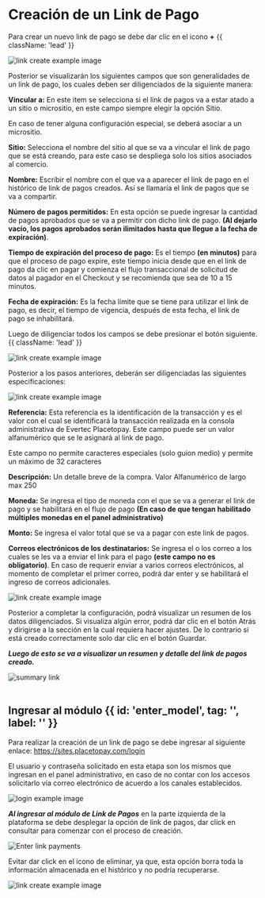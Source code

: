 

<HeroPattern />



# Creación de un Link de Pago

Para crear un nuevo link de pago se debe dar clic en el icono **+**  {{ className: 'lead' }}

<div className="w-full sm:w-4/3 lg:w-2/3 sm:ml-10 sm:mr-6">
  <img 
    src="/Create_link.webp" 
    alt="link create example image" 
    className="w-full h-auto shadow rounded-md my-0 transition-transform duration-300 ease-in-out cursor-pointer hover:scale-110 focus:scale-110" 
    tabIndex={0} 
  />
</div>


Posterior se visualizarán los siguientes campos que son generalidades de un link de pago, los cuales deben ser diligenciados de la siguiente manera:

**Vincular a:** En este item se selecciona si el link de pagos va a estar atado a un sitio o micrositio, en este campo siempre elegir la opción Sitio.

<Note> En caso de tener alguna configuración especial, se deberá asociar a un micrositio. </Note>

**Sitio:** Selecciona el nombre del sitio al que se va a vincular el link de pago que se está creando, para este caso se despliega solo los sitios asociados al comercio.

**Nombre:** Escribir el nombre con el que va a aparecer el link de pago en el histórico de link de pagos creados. Así se llamaría el link de pagos que se va a compartir.

**Número de pagos permitidos:** En esta opción se puede ingresar la cantidad de pagos aprobados que se va a permitir con dicho link de pago. **(Al dejarlo vacío, los pagos aprobados serán ilimitados hasta que llegue a la fecha de expiración)**.

**Tiempo de expiración del proceso de pago:** Es el tiempo **(en minutos)** para que el proceso de pago expire, este tiempo inicia desde que en el link de pago da clic en pagar y comienza el flujo transaccional de solicitud de datos al pagador en el Checkout y se recomienda que sea de 10 a 15 minutos.  

**Fecha de expiración:** Es la fecha límite que se tiene para utilizar el link de pago, es decir, el tiempo de vigencia, después de esta fecha, el link de pago se inhabilitará.

Luego de diligenciar todos los campos se debe presionar el botón siguiente. {{ className: 'lead' }}

 <div className="w-full sm:w-4/4 lg:w-2/3 sm:ml-10 sm:mr-6">
  <img
    src="/Create_link2.webp"
    alt="link create example image"
    className="w-full h-auto shadow rounded-md my-0 transition-transform duration-300 ease-in-out cursor-pointer hover:scale-110 focus:scale-110" 
    tabIndex={0} 
  />
</div>

Posterior a los pasos anteriores, deberán ser diligenciadas las siguientes especificaciones:

 <div className="w-full sm:w-4/4 lg:w-2/3 sm:ml-10 sm:mr-6">
  <img
    src="/Create_link3.webp"
    alt="link create example image"
     className="w-full h-auto shadow rounded-md my-0 transition-transform duration-300 ease-in-out cursor-pointer hover:scale-110 focus:scale-110" 
    tabIndex={0} 
  />
</div>

**Referencia:** Esta referencia es la identificación de la transacción y es el valor con el cual se identificará la transacción realizada en la consola administrativa de Evertec Placetopay. Este campo puede ser un valor alfanumérico que se le asignará al link de pago.

<Note> Este campo no permite caracteres especiales (solo guion medio) y permite un máximo de 32 caracteres </Note>

**Descripción:** Un detalle breve de la compra. Valor Alfanumérico de largo max 250

**Moneda:** Se ingresa el tipo de moneda con el que se va a generar el link de pago y se habilitará en el flujo de pago **(En caso de que tengan habilitado múltiples monedas en el panel administrativo)**

**Monto:** Se ingresa el valor total que se va a pagar con este link de pagos.

**Correos electrónicos de los destinatarios:** Se ingresa el o los correo a los cuales se les va a enviar el link para el pago **(este campo no es obligatorio)**. En caso de requerir enviar a varios correos electrónicos, al momento de completar el primer correo, podrá dar enter y se habilitará el ingreso de correos adicionales.
 
 <div className="w-full sm:w-4/4 lg:w-2/3 sm:ml-10 sm:mr-6">
  <img
    src="/Create_link4.webp"
    alt="link create example image"
    className="w-full h-auto shadow rounded-md my-0 transition-transform duration-300 ease-in-out cursor-pointer hover:scale-110 focus:scale-110" 
    tabIndex={0} 
  />
</div>


Posterior a completar la configuración, podrá visualizar un resumen de los datos diligenciados. Si visualiza algún error, podrá dar clic en el botón Atrás y dirigirse a la sección en la cual requiera hacer ajustes. De lo contrario si está creado correctamente solo dar clic en el botón Guardar.

***Luego de esto se va a visualizar un resumen y detalle del link de pagos creado.***

 <div className="w-full sm:w-4/4 lg:w-2/3 sm:ml-10 sm:mr-6">
  <img
    src="/Summary_link_create.webp"
    alt="summary link"
     className="w-full h-auto shadow rounded-md my-0 transition-transform duration-300 ease-in-out cursor-pointer hover:scale-110 focus:scale-110" 
    tabIndex={0} 
  />
</div>

<br/>

## Ingresar al módulo {{ id: 'enter_model', tag: '', label: '' }}


Para realizar la creación de un link de pago se debe ingresar al siguiente enlace: https://sites.placetopay.com/login 

<Note> El usuario y contraseña solicitado en esta etapa son los mismos que ingresan en el panel administrativo, en caso de no contar con los accesos solicitarlo vía correo electrónico de acuerdo a los canales establecidos.  </Note>
<br/>

 <div className="w-full sm:w-1/2 lg:w-1/2 sm:ml-10 sm:mr-6">
  <img
    src="/Login_inic.webp"
    alt="login example image"
     className="w-full h-auto shadow rounded-md my-0 transition-transform duration-300 ease-in-out cursor-pointer hover:scale-110 focus:scale-110" 
    tabIndex={0} 
  />
</div>


***Al ingresar al módulo de Link de Pagos*** en la parte izquierda de la plataforma se debe desplegar la opción de link de pagos, dar click en consultar para comenzar con el proceso de creación.

<div className="w-full sm:w-4/4 lg:w-2/3 sm:ml-10 sm:mr-6">
  <img
    src="/Enter_link.webp"
    alt="Enter link payments"
     className="w-full h-auto shadow rounded-md my-0 transition-transform duration-300 ease-in-out cursor-pointer hover:scale-110 focus:scale-110" 
    tabIndex={0} 
  />
</div>

<Warning> Evitar dar click en el icono de eliminar, ya que, esta opción borra toda la información almacenada en el histórico y no podría recuperarse. </Warning>

<div className="w-full sm:w-4/4 lg:w-2/3 sm:ml-10 sm:mr-6">
  <img
    src="/Delete_link.webp"
    alt="link create example image"
     className="w-full h-auto shadow rounded-md my-0 transition-transform duration-300 ease-in-out cursor-pointer hover:scale-110 focus:scale-110" 
    tabIndex={0} 
  />
</div>



